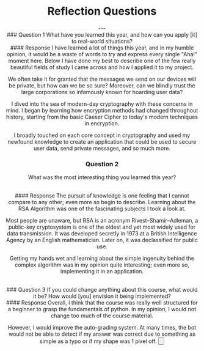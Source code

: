 
<PageTitle title="CMU PGP | Reflection Questions" />
<Header />

# Reflection Questions
<Author author="Manu Anish" date="4/6/22" displayName="manuanish" />
---
<br />
### Question 1
What have you learned this year, and how can you apply [it] to real-world situations?
<br/>
#### Response
I have learned a lot of things this year, and in my humble opinion, it would be
a waste of words to try and express every single "Aha!" moment here. Below I
have done my best to describe one of the few really beautiful fields of study
I came across and how I applied it to my project.

We often take it for granted that the messages we send on our devices will be
private, but how can we be so sure? Moreover, can we blindly trust the large
corporations so infamously known for hoarding user data?

I dived into the sea of modern-day cryptography with these concerns in mind.
I began by learning how encryption methods had changed throughout history,
starting from the basic Caeser Cipher to today's modern techniques in encryption.

I broadly touched on each core concept in cryptography and used my newfound
knowledge to create an application that could be used to secure user data,
send private messages, and so much more.
<br/>
### Question 2
What was the most interesting thing you learned this year?

<br/>
#### Response
The pursuit of knowledge is one feeling that I cannot compare to any other;
even more so begin to describe. Learning about the RSA Algorithm was one of the fascinating subjects I took a look at.

Most people are unaware, but RSA is an acronym Rivest–Shamir–Adleman, a public-key
cryptosystem is one of the oldest and yet most widely used for data transmission.
It was developed secretly in 1973 at a British Intelligence Agency by an English
mathematician. Later on, it was declassified for public use.

Getting my hands wet and learning about the simple ingenuity behind the complex algorithm was
in my opinion quite interesting; even more so, implementing it in an application.

<br/>
### Question 3
If you could change anything about this course, what would it be? How would [you] envision it being implemented?

<br />
#### Response
Overall, I think that the course was really well structured for a beginner to
grasp the fundamentals of python. In my opinion, I would not change too much of
the course material.

However, I would improve the auto-grading system.
At many times, the bot would not be able to detect if my answer was correct
due to something as simple as a typo or if my shape was 1 pixel off.
<Button href="/" text="Return Home" />
<Footer />
